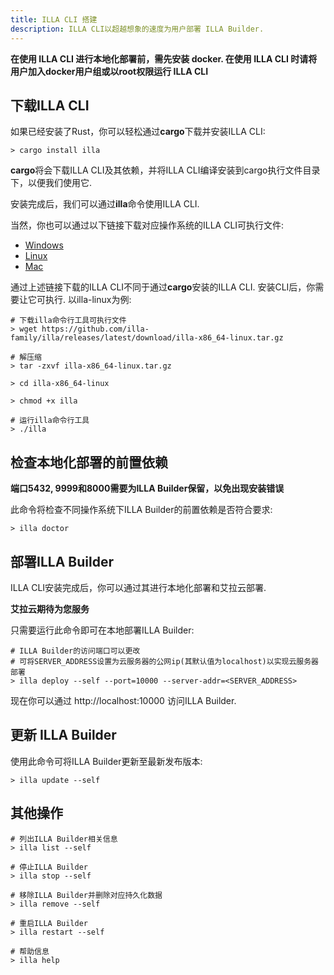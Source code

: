 ```yaml
---
title: ILLA CLI 搭建
description: ILLA CLI以超越想象的速度为用户部署 ILLA Builder.
---
```


**在使用 ILLA CLI 进行本地化部署前，需先安装 docker. 在使用 ILLA CLI 时请将用户加入docker用户组或以root权限运行 ILLA CLI**

## 下载ILLA CLI
如果已经安装了Rust，你可以轻松通过**cargo**下载并安装ILLA CLI: 
``` 
> cargo install illa
```
**cargo**将会下载ILLA CLI及其依赖，并将ILLA CLI编译安装到cargo执行文件目录下，以便我们使用它.

安装完成后，我们可以通过**illa**命令使用ILLA CLI.

当然，你也可以通过以下链接下载对应操作系统的ILLA CLI可执行文件:

* [Windows](https://github.com/illa-family/illa/releases/latest/download/illa-x86_64-win.zip)
* [Linux](https://github.com/illa-family/illa/releases/latest/download/illa-x86_64-linux.tar.gz)
* [Mac](https://github.com/illa-family/illa/releases/latest/download/illa-x86_64-macos.tar.gz)

通过上述链接下载的ILLA CLI不同于通过**cargo**安装的ILLA CLI. 安装CLI后，你需要让它可执行. 以illa-linux为例:

```
# 下载illa命令行工具可执行文件
> wget https://github.com/illa-family/illa/releases/latest/download/illa-x86_64-linux.tar.gz

# 解压缩
> tar -zxvf illa-x86_64-linux.tar.gz

> cd illa-x86_64-linux

> chmod +x illa

# 运行illa命令行工具
> ./illa

```

## 检查本地化部署的前置依赖

**端口5432, 9999和8000需要为ILLA Builder保留，以免出现安装错误**

此命令将检查不同操作系统下ILLA Builder的前置依赖是否符合要求:
```
> illa doctor
```

## 部署ILLA Builder
ILLA CLI安装完成后，你可以通过其进行本地化部署和艾拉云部署.

**艾拉云期待为您服务**

只需要运行此命令即可在本地部署ILLA Builder: 

```
# ILLA Builder的访问端口可以更改
# 可将SERVER_ADDRESS设置为云服务器的公网ip(其默认值为localhost)以实现云服务器部署
> illa deploy --self --port=10000 --server-addr=<SERVER_ADDRESS>
```
现在你可以通过 http://localhost:10000 访问ILLA Builder.

## 更新 ILLA Builder
使用此命令可将ILLA Builder更新至最新发布版本:
```
> illa update --self
```

## 其他操作
```
# 列出ILLA Builder相关信息
> illa list --self

# 停止ILLA Builder
> illa stop --self

# 移除ILLA Builder并删除对应持久化数据
> illa remove --self

# 重启ILLA Builder
> illa restart --self

# 帮助信息
> illa help
```
